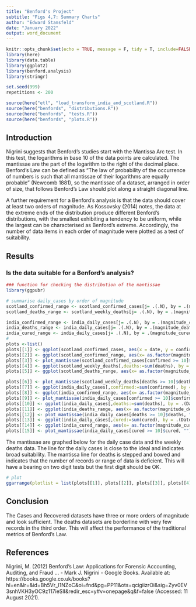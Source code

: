 ```yaml
---
title: "Benford's Project"
subtitle: "Figs 4,7: Summary Charts"
author: "Edward Stansfeld"
date: "January 2022"
output: word_document
---
```


```r
knitr::opts_chunk$set(echo = TRUE, message = F, tidy = T, include=FALSE)
library(here)
library(data.table)
library(ggplot2)
library(benford.analysis)
library(stringr)

set.seed(999)
repetitions <- 200

source(here("etl", "load_transform_india_and_scotland.R"))
source(here("benfords", "distributions.R"))
source(here("benfords", "tests.R"))
source(here("benfords", "plots.R"))

```


## Introduction
Nigrini suggests that Benford's studies start with the Mantissa Arc test.  In this test, the logarithms in base 10 of the data points are calculated. The mantissae are the part of the logarithm to the right of the decimal place. Benford's Law can be defined as "The law of probability of the occurrence of numbers is such that all mantissae of their logarithms are equally probable" (Newcomb 1881), so the mantissae of a dataset, arranged in order of size, that follows Benford's Law should plot along a straight diagonal line.

A further requirement for a Benford's analysis is that the data should cover at least two orders of magnitude. As Kossovsky (2014) notes, the data at the extreme ends of the distribution produce different Benford's distributions, with the smallest exhibiting a tendency to be uniform, while the largest can be characterised as Benford's extreme. Accordingly, the number of data items in each order of magnitude were plotted as a test of suitability.  


## Results
### Is the data suitable for a Benford's analysis?
``` r

### function for checking the distribution of the mantissae
library(ggpubr)

# summarise daily_cases by order of magnitude
scotland_confirmed_range <- scotland_confirmed_cases[j= .(.N), by = .(magnitude_confirmed)]
scotland_deaths_range <- scotland_weekly_deaths[j= .(.N), by = .(magnitude_deaths)]

india_confirmed_range <- india_daily_cases[j= .(.N), by = .(magnitude_confirmed)]
india_deaths_range <- india_daily_cases[j= .(.N), by = .(magnitude_deaths)]
india_cured_range <- india_daily_cases[j= .(.N), by = .(magnitude_cured)]
# 
plots <-list()
plots[[1]] <- ggplot(scotland_confirmed_cases, aes(x = date, y = confirmed)) + geom_smooth(span = 0.2, col = "black") + ggtitle("Scotland daily cases") +scale_y_log10()
plots[[2]] <- ggplot(scotland_confirmed_range, aes(x= as.factor(magnitude_confirmed), y = N)) + geom_col() + xlab("Order of Magnitude") + ylab("Records") + ggtitle("")
plots[[3]] <- plot_mantissae(scotland_confirmed_cases[confirmed >= 10]$confirmed, "")
plots[[4]] <- ggplot(scotland_weekly_deaths[,deaths:=sum(deaths), by = .(Date)], aes(x = Date, y = deaths)) + geom_line() +ggtitle("Scotland weekly deaths")+scale_y_log10()
plots[[5]] <- ggplot(scotland_deaths_range, aes(x= as.factor(magnitude_deaths), y = N)) + geom_col() + xlab("Order of Magnitude") + ylab("Records") + ggtitle("")

plots[[6]] <- plot_mantissae(scotland_weekly_deaths[deaths >= 10]$deaths, "")
plots[[7]] <- ggplot(india_daily_cases[,confirmed:=sum(confirmed), by = .(Date)], aes(x = Date, y = confirmed)) + geom_smooth(span = 0.2, col = "black") +ggtitle("India daily confirmed cases")+scale_y_log10()
plots[[8]] <- ggplot(india_confirmed_range, aes(x= as.factor(magnitude_confirmed), y = N)) + geom_col() + xlab("Order of Magnitude") + ylab("Records") + ggtitle("")
plots[[9]] <- plot_mantissae(india_daily_cases[confirmed >= 10]$confirmed, "")
plots[[10]] <- ggplot(india_daily_cases[,deaths:=sum(deaths), by = .(Date)], aes(x = Date, y = deaths)) + geom_smooth(span = 0.2, col = "black") +ggtitle("India daily deaths")+scale_y_log10()
plots[[11]] <- ggplot(india_deaths_range, aes(x= as.factor(magnitude_deaths), y = N)) + geom_col() + xlab("Order of Magnitude") + ylab("Records") + ggtitle("")
plots[[12]] <- plot_mantissae(india_daily_cases[deaths >= 10]$deaths, "")
plots[[13]] <- ggplot(india_daily_cases[,cured:=sum(cured), by = .(Date)], aes(x = Date, y = cured)) + geom_smooth(span = 0.2, col = "black") +ggtitle("India daily recovered")+scale_y_log10()
plots[[14]] <- ggplot(india_cured_range, aes(x= as.factor(magnitude_cured), y = N)) + geom_col() + xlab("Order of Magnitude") + ylab("Records") + ggtitle("")
plots[[15]] <- plot_mantissae(india_daily_cases[cured >= 10]$cured, "")
```

The mantissae are graphed below for the daily case data and the weekly deaths data. The line for the daily cases is close to the ideal and indicates broad suitability. The mantissa line for deaths is stepped and bowed and indicates that the number of records or range of data is deficient.  This will have a bearing on two digit tests but the first digit should be OK.

``` r
# plot
ggarrange(plotlist = list(plots[[1]], plots[[2]], plots[[3]], plots[[4]], plots[[5]], plots[[6]], plots[[7]], plots[[8]], plots[[9]], plots[[10]], plots[[11]], plots[[12]], plots[[13]], plots[[14]], plots[[15]]), ncol = 3, nrow = 5, legend = "none", labels = c("", ""))
```


## Conclusion

The Cases and Recovered datasets have three or more orders of magnitude and look sufficient.  The deaths datasets are borderline with very few records in the third order. This will affect the performance of the traditional metrics of Benford's Law.


## References
Nigrini, M. (2012) Benford’s Law: Applications for Forensic Accounting, Auditing, and Fraud ... - Mark J. Nigrini - Google Books. Available at: https://books.google.co.uk/books?hl=en&lr=&id=Bh5Vr_I1NZoC&oi=fnd&pg=PP11&ots=qcigiizrOi&sig=Zyv0EV3snhVKH3yOC9z117ieSlI&redir_esc=y#v=onepage&q&f=false (Accessed: 11 August 2021).
